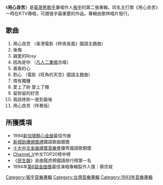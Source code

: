 {{Unreference|time=2021-05-11}}
{{Infobox album
| name       = 用心良苦
| type       = [[專輯|專輯]]
| artist     = [[張宇|張宇]]
| cover      =
| alt        =
| released   = 1993年11月
| format     =
| recorded   = 1993年
| venue      =
| studio     =
| genre      = 國語流行
| length     =
| label      = [[歌林唱片|歌林唱片]]
| producer   = 蔡宗政
| reviews    =
| prev_title = [[走路有風|走路有風]]
| prev_year  = 1993
| next_title = [[溫故知心|溫故知心]]
| next_year  = 1994
}}

《'''用心良苦'''》是[[臺灣|臺灣]][[男歌手|男歌手]]兼唱作人[[張宇|張宇]]的第二張專輯，同名主打歌《用心良苦》一時在KTV傳唱，可謂張宇最重要的作品。專輯由歌林唱片發行。

== 歌曲 ==
#用心良苦 （香港電影《昨夜長風》國語主題曲）
#後悔   
#親愛的Rosy   
#因為是你   （[[凡人二重唱|凡人二重唱]]合唱） 
#黃昏的心   
#割心 （電影《旺角的天空》國語主題曲）  
#情有獨鍾   
#愛上了妳 愛上了癮   
#留妳留的好苦   
#我該疼妳一直到最後
#用心良苦（伴奏版）

== 所獲獎項 ==
*1994[[新加坡金曲獎|新加坡醉心金曲]]最佳作曲
*[[新城勁爆頒獎禮|新城勁爆頒獎禮]]國語歌曲銀獎
*[[十大中文金曲頒獎音樂會|十大中文金曲頒獎音樂會]]優秀國語歌銅獎
*[[Channel_V|Channel_V]]中文TOP20榜中榜
*《[[民生報|民生報]]》金曲龍虎榜國語排行榜第一名
*1994年[[第6屆金曲獎|第6屆金曲獎]]最佳演唱專輯製作人獎：蔡宗政

[[Category:張宇音樂專輯|Category:張宇音樂專輯]]
[[Category:台灣音樂專輯|Category:台灣音樂專輯]]
[[Category:1993年音樂專輯|Category:1993年音樂專輯]]